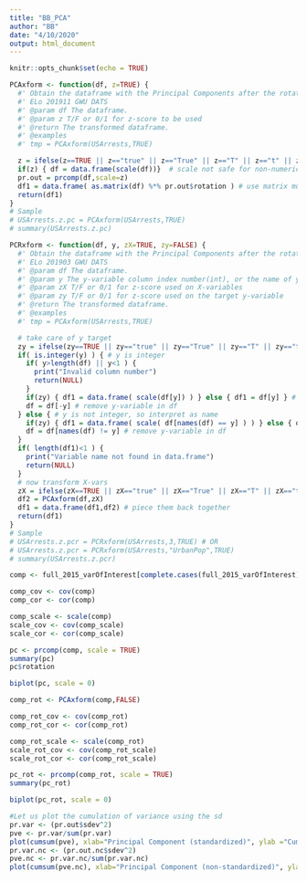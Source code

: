 ```yaml
---
title: "BB_PCA"
author: "BB"
date: "4/10/2020"
output: html_document
---
```


```r
knitr::opts_chunk$set(echo = TRUE)
```

```r
PCAxform <- function(df, z=TRUE) { 
  #' Obtain the dataframe with the Principal Components after the rotation. 
  #' ELo 201911 GWU DATS
  #' @param df The dataframe.
  #' @param z T/F or 0/1 for z-score to be used
  #' @return The transformed dataframe.
  #' @examples
  #' tmp = PCAxform(USArrests,TRUE)

  z = ifelse(z==TRUE || z=="true" || z=="True" || z=="T" || z=="t" || z==1 || z=="1", TRUE, FALSE) # standardize z 
  if(z) { df = data.frame(scale(df))}  # scale not safe for non-numeric colunms, but PCA requires all variables numerics to begin with.
  pr.out = prcomp(df,scale=z)
  df1 = data.frame( as.matrix(df) %*% pr.out$rotation ) # use matrix multiplication in R:  %*% 
  return(df1)
}
# Sample 
# USArrests.z.pc = PCAxform(USArrests,TRUE)
# summary(USArrests.z.pc)

PCRxform <- function(df, y, zX=TRUE, zy=FALSE) { 
  #' Obtain the dataframe with the Principal Components after the rotation for PCRegression. Requires related function PCAxform()
  #' ELo 201903 GWU DATS
  #' @param df The dataframe.
  #' @param y The y-variable column index number(int), or the name of y-variable
  #' @param zX T/F or 0/1 for z-score used on X-variables
  #' @param zy T/F or 0/1 for z-score used on the target y-variable
  #' @return The transformed dataframe.
  #' @examples
  #' tmp = PCAxform(USArrests,TRUE)

  # take care of y target
  zy = ifelse(zy==TRUE || zy=="true" || zy=="True" || zy=="T" || zy=="t" || zy==1 || zy=="1", TRUE, FALSE) # standardize target y
  if( is.integer(y) ) { # y is integer
    if( y>length(df) || y<1 ) {
      print("Invalid column number")
      return(NULL)
    }
    if(zy) { df1 = data.frame( scale(df[y]) ) } else { df1 = df[y] } # save y-var in df1
    df = df[-y] # remove y-variable in df
  } else { # y is not integer, so interpret as name
    if(zy) { df1 = data.frame( scale( df[names(df) == y] ) ) } else { df1 = df[names(df) == y] }
    df = df[names(df) != y] # remove y-variable in df
  }
  if( length(df1)<1 ) {
    print("Variable name not found in data.frame")
    return(NULL)
  }
  # now transform X-vars
  zX = ifelse(zX==TRUE || zX=="true" || zX=="True" || zX=="T" || zX=="t" || zX==1 || zX=="1", TRUE, FALSE) # standardize X-vars 
  df2 = PCAxform(df,zX)
  df1 = data.frame(df1,df2) # piece them back together
  return(df1)
}
# Sample 
# USArrests.z.pcr = PCRxform(USArrests,3,TRUE) # OR
# USArrests.z.pcr = PCRxform(USArrests,"UrbanPop",TRUE) 
# summary(USArrests.z.pcr)
```

```r
comp <- full_2015_varOfInterest[complete.cases(full_2015_varOfInterest), ]

comp_cov <- cov(comp)
comp_cor <- cor(comp)
```

```r
comp_scale <- scale(comp)
scale_cov <- cov(comp_scale)
scale_cor <- cor(comp_scale)
```

```r
pc <- prcomp(comp, scale = TRUE)
summary(pc)
pc$rotation
```

```r
biplot(pc, scale = 0)
```


```r
comp_rot <- PCAxform(comp,FALSE)
```

```r
comp_rot_cov <- cov(comp_rot)
comp_rot_cor <- cor(comp_rot)
```

```r
comp_rot_scale <- scale(comp_rot)
scale_rot_cov <- cov(comp_rot_scale)
scale_rot_cor <- cor(comp_rot_scale)
```

```r
pc_rot <- prcomp(comp_rot, scale = TRUE)
summary(pc_rot)
```

```r
biplot(pc_rot, scale = 0)
```


```r
#Let us plot the cumulation of variance using the sd
pr.var <- (pr.out$sdev^2)
pve <- pr.var/sum(pr.var)
plot(cumsum(pve), xlab="Principal Component (standardized)", ylab ="Cumulative Proportion of Variance Explained",ylim=c(0,1),type="b")
pr.var.nc <- (pr.out.nc$sdev^2)
pve.nc <- pr.var.nc/sum(pr.var.nc)
plot(cumsum(pve.nc), xlab="Principal Component (non-standardized)", ylab ="Cumulative Proportion of Variance Explained",ylim=c(0,1),type="b")
```









